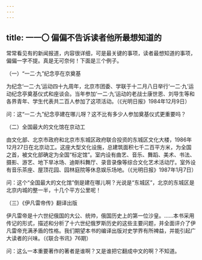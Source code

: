 ```yaml
---
---
---
```

title: 一一〇 偏偏不告诉读者他所最想知道的
---






常常看见有的新闻报道，内容很详细，可是最关键的事项，读者最想知道的事项，偏偏一字不提。真是无可奈何！下面是三个例子。





（一）“一二·九”纪念亭在京奠基


为纪念‘一二·九’运动四十九周年，北京市团委、学联于十二月八日举行‘一二·九’运动纪念亭奠基仪式和座谈会。当年参加‘一二·九’运动的老战士康世恩、刘导生等和各界青年、学生代表共二百人参加了这项活动。（《光明日报》1984年12月9日）

问：这“一二·九”纪念亭建在哪儿呀？这不比有多少人参加奠基仪式更重要吗？





（二）全国最大的文化馆在京动工


由文化部、北京市政府和北京市东城区政府联合投资的东城区文化大楼，1986年12月27日在北京动工。这座大型文化设施，总建筑面积七千二百平方米，为全国之首，被文化部确定为全国“标定馆”。室内设有曲艺、音乐、舞蹈、美术、书法、摄影、游艺、地下旱冰场、迪斯科舞厅、录音录像等综合文化艺术活动厅。室外设有音乐茶座、屋顶花园、园林庭院等休息娱乐场地。（《光明日报》1987年1月7日）

问：这个“全国最大的文化馆”倒是建在哪儿啊？光说是“东城区”，北京的东城区是北京内城的整一半，十几个平方公里呢！





（三）《伊凡雷帝传》翻译出版


伊凡雷帝是十六世纪俄国的大公、统帅，俄国历史上的第一位沙皇。……本书采用传记的形式，描述和分析了十六世纪俄罗斯历史的这些主要问题，并全面评介了伊凡雷帝充满矛盾的性格。我们期望本书的编译出版对史学界有所裨益，并能引起广大读者的兴味。（《联合书讯》76期）

问：这么一本重要著作的著者是谁啊？又是谁把它翻成中文的啊？不知道。